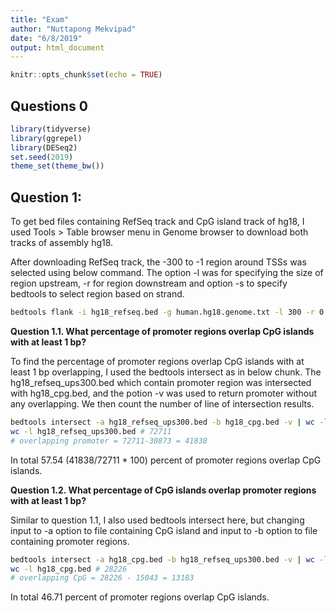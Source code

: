 ```yaml
---
title: "Exam"
author: "Nuttapong Mekvipad"
date: "6/8/2019"
output: html_document
---
```


```r
knitr::opts_chunk$set(echo = TRUE)
```

## Questions 0

```r
library(tidyverse)
library(ggrepel)
library(DESeq2)
set.seed(2019)
theme_set(theme_bw())
```

## Question 1:

To get bed files containing RefSeq track and CpG island track of hg18, I used Tools > Table browser menu in Genome browser to download both tracks of assembly hg18.

After downloading RefSeq track, the -300 to -1 region around TSSs was selected using below command. The option -l was for specifying the size of region upstream, -r for region downstream and option -s to specify bedtools to select region based on strand.

```bash
bedtools flank -i hg18_refseq.bed -g human.hg18.genome.txt -l 300 -r 0 -s > hg18_refseq_ups300.bed
```

__Question 1.1.  What percentage of promoter regions overlap CpG islands with at least 1 bp?__

To find the percentage of promoter regions overlap CpG islands with at least 1 bp overlapping, I used the bedtools intersect as in below chunk. The hg18_refseq_ups300.bed which contain promoter region was intersected with hg18_cpg.bed, and the potion -v was used to return promoter without any overlapping. We then count the number of line of intersection results.

```bash
bedtools intersect -a hg18_refseq_ups300.bed -b hg18_cpg.bed -v | wc -l # 30873
wc -l hg18_refseq_ups300.bed # 72711
# overlapping promoter = 72711-30873 = 41838
```

In total 57.54 (41838/72711 * 100) percent of promoter regions overlap CpG islands. 

__Question 1.2. What percentage of CpG islands overlap promoter regions with at least 1 bp?__

Similar to question 1.1, I also used bedtools intersect here, but changing input to -a option to file containing CpG island and input to -b option to file containing promoter regions.

```bash
bedtools intersect -a hg18_cpg.bed -b hg18_refseq_ups300.bed -v | wc -l # 15043
wc -l hg18_cpg.bed # 28226
# overlapping CpG = 28226 - 15043 = 13183
```

In total 46.71 percent of promoter regions overlap CpG islands.


